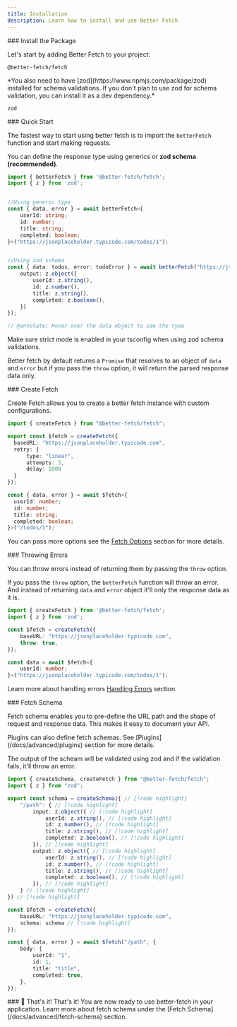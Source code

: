 ```yaml
---
title: Installation
description: Learn how to install and use Better Fetch
---
```


<Steps>

<Step>
### Install the Package

Let's start by adding Better Fetch to your project:

```package-install
@better-fetch/fetch
```

<Callout type="info">
*You also need to have [zod](https://www.npmjs.com/package/zod) installed for schema validations. If you don't plan to use zod for schema validation, you can install it as a dev dependency.*

```package-install
zod
```
</Callout>
</Step>

<Step>
### Quick Start

The fastest way to start using better fetch is to import the `betterFetch` function and start making requests.

You can define the response type using generics or **zod schema (recommended)**.

```ts twoslash title="fetch.ts"
import { betterFetch } from '@better-fetch/fetch';
import { z } from 'zod';


//Using generic type
const { data, error } = await betterFetch<{
    userId: string;
    id: number;
    title: string;
    completed: boolean;
}>("https://jsonplaceholder.typicode.com/todos/1");


//Using zod schema
const { data: todos, error: todoError } = await betterFetch("https://jsonplaceholder.typicodei.com/todos/1", {
    output: z.object({
        userId: z.string(),
        id: z.number(),
        title: z.string(),
        completed: z.boolean(),
    })  
});

// @annotate: Hover over the data object to see the type
```

<Callout type="info"> 
  Make sure strict mode is enabled in your tsconfig when using zod schema validations.
</Callout>

Better fetch by default returns a `Promise` that resolves to an object of `data` and `error` but if you pass the `throw` option, it will return the parsed response data only. 
</Step>

<Step>
### Create Fetch

Create Fetch allows you to create a better fetch instance with custom configurations.

```ts twoslash title="fetch.ts"
import { createFetch } from "@better-fetch/fetch";

export const $fetch = createFetch({
  baseURL: "https://jsonplaceholder.typicode.com",
  retry: {
      type: "linear",
      attempts: 3,
      delay: 1000 
  }
});

const { data, error } = await $fetch<{
  userId: number;
  id: number;
  title: string;
  completed: boolean;
}>("/todos/1");
```
You can pass more options see the [Fetch Options](/docs/reference/all-options) section for more details.
</Step>

<Step>
### Throwing Errors

You can throw errors instead of returning them by passing the `throw` option.

If you pass the `throw` option, the `betterFetch` function will throw an error. And instead of returning `data` and `error` object it'll only the response data as it is.

```ts twoslash title="fetch.ts"
import { createFetch } from '@better-fetch/fetch';
import { z } from 'zod';

const $fetch = createFetch({
    baseURL: "https://jsonplaceholder.typicode.com",
    throw: true,
});

const data = await $fetch<{
    userId: number;
}>("https://jsonplaceholder.typicode.com/todos/1");
```
Learn more about handling errors [Handling Errors](/docs/helpers/handling-errors) section.
</Step>

<Step>
### Fetch Schema

Fetch schema enables you to pre-define the URL path and the shape of request and response data. This makes it easy to document your API. 

<Callout type="info">
   Plugins can also define fetch schemas. See [Plugins](/docs/advanced/plugins) section for more details.
</Callout>

The output of the scheam will be validated using zod and if the validation fails, it'll throw an error.

```ts twoslash title="fetch.ts" 
import { createSchema, createFetch } from "@better-fetch/fetch";
import { z } from "zod";

export const schema = createSchema({ // [!code highlight]
    "/path": { // [!code highlight]
        input: z.object({ // [!code highlight]
            userId: z.string(), // [!code highlight]
            id: z.number(), // [!code highlight]
            title: z.string(), // [!code highlight]
            completed: z.boolean(), // [!code highlight]
        }), // [!code highlight]
        output: z.object({ // [!code highlight]
            userId: z.string(), // [!code highlight]
            id: z.number(), // [!code highlight]
            title: z.string(), // [!code highlight]
            completed: z.boolean(), // [!code highlight]
        }), // [!code highlight]
    } // [!code highlight]
}) // [!code highlight]

const $fetch = createFetch({
    baseURL: "https://jsonplaceholder.typicode.com",
    schema: schema // [!code highlight]
});

const { data, error } = await $fetch("/path", {
    body: {
        userId: "1",
        id: 1,
        title: "title",
        completed: true,
    },
});
```
</Step>

<Step>
### 🎉 That's it!
That's it! You are now ready to use better-fetch in your application. Learn more about fetch schema under the [Fetch Schema](/docs/advanced/fetch-schema) section.
</Step>

</Steps>
